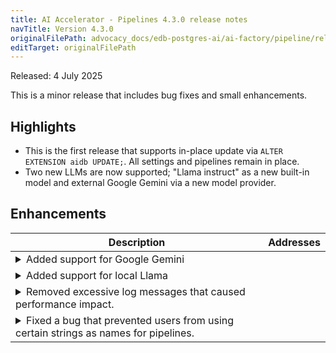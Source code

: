 ```yaml
---
title: AI Accelerator - Pipelines 4.3.0 release notes
navTitle: Version 4.3.0
originalFilePath: advocacy_docs/edb-postgres-ai/ai-factory/pipeline/rel_notes/src/rel_notes_4.3.0.yml
editTarget: originalFilePath
---
```


Released: 4 July 2025

This is a minor release that includes bug fixes and small enhancements.

## Highlights

- This is the first release that supports in-place update via `ALTER EXTENSION aidb UPDATE;`. All settings and pipelines remain in place.
- Two new LLMs are now supported; "Llama instruct" as a new built-in model and external Google Gemini via a new model provider.

## Enhancements

<table class="table w-100"><thead><tr><th>Description</th><th width="10%">Addresses</th></tr></thead><tbody>
<tr><td><details><summary>Added support for Google Gemini</summary><hr/><p>Now <code>aidb</code> can access Gemini text models.</p></details></td><td></td></tr>
<tr><td><details><summary>Added support for local Llama</summary><hr/><p>Now <code>aidb</code> can execute local Llama instruct models.</p></details></td><td></td></tr>
<tr><td><details><summary>Removed excessive log messages that caused performance impact.</summary><hr/><p>The live processing modes on the knowledge base pipeline used to log each processed record. This is now no longer the case. Printing and streaming these logs often took more time that processing itself.</p></details></td><td></td></tr>
<tr><td><details><summary>Fixed a bug that prevented users from using certain strings as names for pipelines.</summary><hr/><p>Strings with capital letters in them were not supported as names for pipelines. This is now fixed.</p></details></td><td></td></tr>
</tbody></table>


